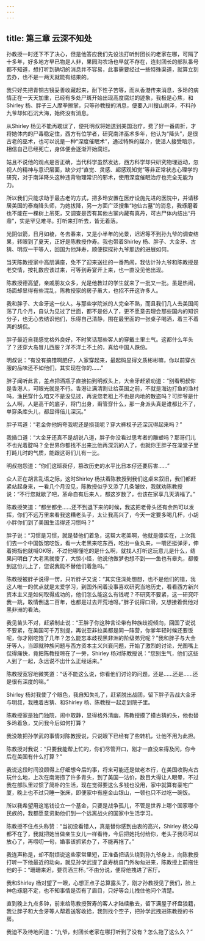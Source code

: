 ```yaml
---
---
---
```

title: 第三章 云深不知处
---




孙教授一时还下不了决心，但是他答应我们先设法打听封团长的老家在哪，可隔了十多年，好多地方早已物是人非，果园沟农场也早就不存在，连封团长的部队番号都不知道，想打听到确切的消息并不容易，此事需要经过一些特殊渠道，就算立刻去办，也不是一两天就能有结果的。

我只好先把青铜古镜妥善收藏起来，耐下性子苦等，而从香港传来消息，多玲的病情正在一天天加重，已经有多处尸斑开始出现高度腐烂的迹象，我极是心焦，和Shirley 杨、胖子三人摩拳擦掌，只等孙教授的消息，便要入川搜山剔泽，不料孙九爷却如石沉大海，始终没有消息。

从Shirley 杨见不能再耽误了，便托明叔将她送到美国治疗，费了好一番周折，才将她体内的尸毒稳定住，西方有位学者，研究南洋巫术多年，他认为“降头”，是很古老的巫术，也可以说是一种“深度催眠术”，通过特殊的媒介，使活人接受暗示，相信自己已经死亡，身体便会逐渐开始腐烂。

姑且不说他的观点是否正确，当代科学虽然发达，西方科学却只研究物理运动，忽视人的精神与意识层面，缺少对“直觉、灵感、超感观知觉”等非正常状态心理学的研究，对于南洋降头这种违背物理常识的邪术，使用深度催眠治疗也完全无能为力。

所以我们只能求助于最古老的方式，把多玲安置在医疗设施先进的医院中，并请移居美国的泰裔降头师，为她拔降，另一方面广泛搜集“地仙古墓”的消息，我琢磨着也不能在一棵树上吊死，又调查是否有其他古冢内藏有真丹，可古尸体内结出“丹鼎”，实是罕见难寻。打听来打听去，皆无着落。

光阴似箭，日月如棱，冬去春来，又是小半年的光景，迟迟等不到孙九爷的调查结果，转眼到了夏天，正好是陈教授作寿。我也带着Shirley 杨、胖子、大金牙、古猜、明叔一干等人，回国为他拜寿，顺便探探孙九爷那边的进展如何。

当天陈教授家中高朋满座，免不了迎来送往的一番热闹，我估计孙九爷和陈教授是老交情，按礼数应该过来，可等到寿宴开上来，也一直没见他出现。

陈教授德高望，亲戚朋友众多，光是他教过的学生就来了一批又一批。虽是热闹，场面却显得有些混乱，陈教授家的房子虽大，也招不开这许多人。

我和胖子、大金牙这一伙人。与那些学院派的人完全不熟，而且我们几人去美国闯荡了几个月，自认为见过了世面，都不是俗人了，更不愿意去理会那些国内的知识分子，也无心去结识他们，乐得自己清静，围在最里面的一张桌子喝酒，着三不着两的胡侃。

胖子最近自我感觉格外良好，不时笑话那些客人的穿戴土里土气。这都什么年头了？还穿大岛冒儿西服？洋不洋土不土的，真给中国人跌份。

明叔说：“有没有搞错啊肥仔，人家穿起来，最起码显得文质彬彬嘛，你以前穿衣服的品味还不如他们，其实现在你的……”

胖子闻听此言，差点把酒瓶子直接拍到明叔头上，大金牙赶紧劝道：“别看明叔你是香港人，可眼光就是不行。香港让满清割让给英国之前，不就是海边打鱼的渔村吗，渔民穿什么咱又不是没见过，再说您老祖上不也是内地的散盗吗？可胖爷是什么人啊，人是高干的底子，将门出身，甭管穿什么，那一身派头真是谁都比不了，单穿条库头儿，都显得倍儿深沉。”

胖子骂道：“老金你他妈夸我呢还是损我呢？穿大裤杈子还深沉得起来吗？”

我插口道：“大金牙还真不是胡说八道，胖子你没看过思考者的雕塑吗？那哥们儿不也光着腚吗？全世界你都找不出来比他再深沉的人了，也就你王胖子在澡堂子里打盹儿时的气质，能跟这哥们儿有一比。

明叔抱怨道：“你们这班衰仔，篡改历史的水平比日本仔还要厉害……”

众人正在胡言乱语之际，这时Shirley 杨扶着陈教授到我们这桌来叙旧，我们都赶紧站起身来，一看几个月没见，陈教授似乎又添了几条皱纹，我就劝陈教授说：“不行您就歇了吧，革命自有后来人，都这岁数了，也该在家享几天清福了。”

陈教授笑道：“都坐都坐……还不到退下来的时候，我这把老骨头还有余热可以发挥，你们不远万里来看我这糟老头子，太让我高兴了，今天一定要多喝几杯，小胡小胖你们到了美国生活得还习惯吗？”

胖子说：“习惯是习惯，就是替他们着急，这帮大老美啊，他就是傻实在，上次我们去一个中国饭馆吃饭，看一大老黑来吃东西，吃出一鱼丸来，一嚼还挺弹牙，伸着拇指他就喊OK呀，不过他哪懂吃的是什么啊，就找人打听这玩意儿是什么，结果问明白了大老黑就傻了，大惊小怪，他说他做梦也想不到——鱼也有皋丸，都傻到这份儿上了，您说我能不替他们着急吗。”

陈教授被胖子说得一愣，只听胖子又说：“其实住深处想想，也不是他们的错，我这人唯一的优点就是太爱学习，到国外闲着没事喜欢研究当地历史，看看西方新兴资本主义是如何取得成功的，他们怎么能这么有钱呢？不研究不要紧，这一研究吓我一跳，敢情倒退二百年，也都是过去开荒地呀。”胖子说得口滑，又想接着侃他对黑非洲的看法。

我见苗头不对，赶紧制止说：“王胖子你这种言论带有种族歧视倾向，回国了说说不要紧，在美国可千万别提，再说亚非拉美都是同一阵营，你爹年轻时候还要饭呢，你才刚吃饱了几年？怎么能忘本歧视黑非洲的阶级弟兄呢？”我和胖子与大金牙等人，当即就种族问题与西方资本主义兴衰问题，开始了激烈的讨论，光图嘴上侃得痛快，竟把陈教授晾在了一旁，Shirley 杨对陈教授说：“您别生气，他们这些人到了一起，永远说不出什么正经话来。”

陈教授宽容地微笑道：“话不能这么说，你看他们讨论的问题，还是……还是……还是很有深度的嘛。”

Shirley 杨对我使了个眼色，我自知失礼了，赶紧脱出战团，留下胖子舌战大金牙与明叔，我拽着古猜、和Shirley 杨、陈教授一起走到院子里。

陈教授家是独门独院，闹中取静，显得格外清幽，陈教授摸了摸古猜的头，他也替多玲着急，又问我今后如何打算？

我没敢把孙学武的事情对陈教授说，只说眼下已经有了些转机，让他不用为此担。

陈教授对我说：“只要我能帮上忙的，你们尽管开口，刚才一直没来得及问，你今后在美国有什么打算？”

我说这段时间没顾得上仔细想今后的事，将来可能还是做老本行，在美国收购点古玩什么地，上次在南海捞了许多青头，到了美国一沽价，数目大得让人眼晕，不过我在部队里过惯了简朴的生活，现在觉得要这么多钱也没用，家中就算有豪宅广厦，晚上也不过只睡一张床，即便家中有座金山银山，一顿也只不过吃一碗饭。

所以我希望用这笔钱设立一个基金，只要是战争孤儿，不管是世界上哪个国家哪个民族的，我都愿意资助他们到一个远离战火的国家中生活学习。

陈教授不住点头称赞：“当初没看错人，真是替你感到由衷的高兴，Shirley 杨父母都不在了，我就把她当做亲生女儿一样看待，今后把她托付给你，老头子我尽可以放心了，再唠叨一句，婚事该抓紧办了，不能再拖了。”

我连声称是，却不耐烦说这些家常里短，正准备把话头绕到孙九爷身上，向陈教授打听一下他最近的动向，就见孙学武提了盒寿桃自门外匆匆进来，陈教授上前拖住他的手：“珊珊来迟，要罚酒三杯。”不由分说，便将他拽进了客厅。

我和Shirley 杨对望了一眼，心想正点子总算露头了，刚才孙教授见了我们，脸上神色琢磨不定，也不知事情是否有了眉目，只好等会儿拽住他问个清楚。

直到晚上九点多钟，前来给陈教授贺寿的客人才陆续散去，留下满屋子杯盘狼籍，我让胖子和大金牙等人帮着送客收拾，我则找个空子，把孙学武拽进陈教授的书房。

我迫不及待地问道：“九爷，封团长老家在哪打听到了没有？怎么拖了这么久？”